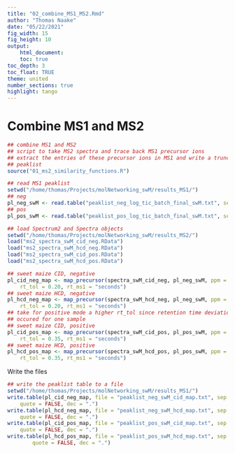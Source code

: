 ```yaml
---
title: "02_combine_MS1_MS2.Rmd"
author: "Thomas Naake"
date: "05/22/2021"
fig_width: 15
fig_height: 10
output:
    html_document:
    toc: true
toc_depth: 3
toc_float: TRUE
theme: united
number_sections: true
highlight: tango
---
```


# Combine MS1 and MS2
```r
## combine MS1 and MS2 
## script to take MS2 spectra and trace back MS1 precursor ions
## extract the entries of these precursor ions in MS1 and write a truncated 
## peaklist 
source("01_ms2_similarity_functions.R")

## read MS1 peaklist 
setwd("/home/thomas/Projects/molNetworking_swM/results_MS1/")
## neg
pl_neg_swM <- read.table("peaklist_neg_log_tic_batch_final_swM.txt", sep = "\t")
## pos
pl_pos_swM <- read.table("peaklist_pos_log_tic_batch_final_swM.txt", sep = "\t")

## load Spectrum2 and Spectra objects
setwd("/home/thomas/Projects/molNetworking_swM/results_MS2/")
load("ms2_spectra_swM_cid_neg.RData")
load("ms2_spectra_swM_hcd_neg.RData")
load("ms2_spectra_swM_cid_pos.RData")
load("ms2_spectra_swM_hcd_pos.RData")

## sweet maize CID, negative
pl_cid_neg_map <- map_precursor(spectra_swM_cid_neg, pl_neg_swM, ppm = 20, 
    rt_tol = 0.20, rt_ms1 = "seconds")
## sweet maize HCD, negative
pl_hcd_neg_map <- map_precursor(spectra_swM_hcd_neg, pl_neg_swM, ppm = 20, 
    rt_tol = 0.20, rt_ms1 = "seconds")
## take for positive mode a higher rt_tol since retention time deviation
## occured for one sample
## sweet maize CID, positive
pl_cid_pos_map <- map_precursor(spectra_swM_cid_pos, pl_pos_swM, ppm = 20, 
    rt_tol = 0.35, rt_ms1 = "seconds")
## sweet maize HCD, positive
pl_hcd_pos_map <- map_precursor(spectra_swM_hcd_pos, pl_pos_swM, ppm = 20, 
    rt_tol = 0.35, rt_ms1 = "seconds")
```


Write the files
```r
## write the peaklist table to a file
setwd("/home/thomas/Projects/molNetworking_swM/results_MS1/")
write.table(pl_cid_neg_map, file = "peaklist_neg_swM_cid_map.txt", sep = "\t",
    quote = FALSE, dec = ".")
write.table(pl_hcd_neg_map, file = "peaklist_neg_swM_hcd_map.txt", sep = "\t",
    quote = FALSE, dec = ".")
write.table(pl_cid_pos_map, file = "peaklist_pos_swM_cid_map.txt", sep = "\t",
    quote = FALSE, dec = ".")
write.table(pl_hcd_pos_map, file = "peaklist_pos_swM_hcd_map.txt", sep = "\t",
        quote = FALSE, dec = ".")
```